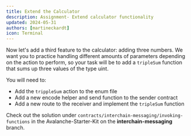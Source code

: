 ```yaml
---
title: Extend the Calculator
description: Assignment- Extend calculator functionality
updated: 2024-05-31
authors: [martineckardt]
icon: Terminal
---
```


Now let's add a third feature to the calculator: adding three numbers. We want you to practice handling different amounts of parameters depending on the action to perform, so your task will be to add a `tripleSum` function that sums up three values of the type uint. 

You will need to:

- Add the `trippleSum` action to the enum file
- Add a new encode helper and send function to the sender contract
- Add a new route to the receiver and implement the `tripleSum` function

Check out the solution under `contracts/interchain-messaging/invoking-functions` in the Avalanche-Starter-Kit on the **interchain-messaging** branch.
